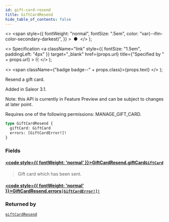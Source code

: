 ```yaml
---
id: gift-card-resend
title: GiftCardResend
hide_table_of_contents: false
---
```


  <>
    <span
      style={{
        fontWeight: "normal",
        fontSize: ".5em",
        color: "var(--ifm-color-secondary-darkest)",
      }}
    >
      &nbsp;●&nbsp;
    </span>
  </>
);

  <>
    Specification
    <a
      className="link"
      style={{ fontSize: "1.5em", paddingLeft: "4px" }}
      target="\_blank"
      href={props.url}
      title={"Specified by " + props.url}
    >
      ⎘
    </a>
  </>
);

  <>
    <span className={"badge badge--" + props.class}>{props.text}</span>
  </>
);

Resend a gift card.

Added in Saleor 3.1.

Note: this API is currently in Feature Preview and can be subject to changes at later point.

Requires one of the following permissions: MANAGE_GIFT_CARD.

```graphql
type GiftCardResend {
  giftCard: GiftCard
  errors: [GiftCardError!]!
}
```

### Fields

#### [<code style={{ fontWeight: 'normal' }}>GiftCardResend.<b>giftCard</b></code>](#)<Bullet />[`GiftCard`](../../api-reference/objects/gift-card) <Badge class="secondary" text="object"/>

> Gift card which has been sent.

#### [<code style={{ fontWeight: 'normal' }}>GiftCardResend.<b>errors</b></code>](#)<Bullet />[`[GiftCardError!]!`](../../api-reference/objects/gift-card-error) <Badge class="secondary" text="non-null"/> <Badge class="secondary" text="object"/>

>

### Returned by

[`giftCardResend`](../../api-reference/mutations/gift-card-resend) <Badge class="secondary" text="mutation"/>
